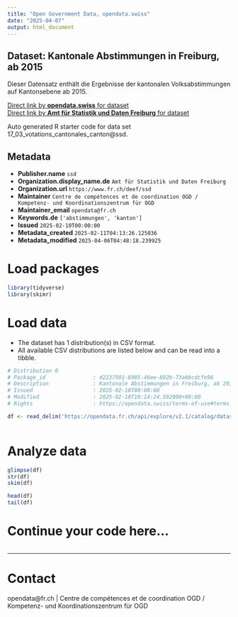 ```yaml
---
title: "Open Government Data, opendata.swiss"
date: "2025-04-07"
output: html_document
---
```


## Dataset: Kantonale Abstimmungen in Freiburg, ab 2015

Dieser Datensatz enthält die Ergebnisse der kantonalen Volksabstimmungen auf Kantonsebene ab 2015.

[Direct link by **opendata.swiss** for dataset](https://opendata.swiss/de/dataset/kantonale-abstimmungen-in-freiburg-ab-2015)<br>
[Direct link by **Amt für Statistik und Daten Freiburg** for dataset](https://opendata.fr.ch/explore/dataset/17_03_votations_cantonales_canton/)

Auto generated R starter code for data set 17_03_votations_cantonales_canton@ssd.

## Metadata

- **Publisher.name** `ssd`
- **Organization.display_name.de** `Amt für Statistik und Daten Freiburg`
- **Organization.url** `https://www.fr.ch/deef/ssd`
- **Maintainer** `Centre de compétences et de coordination OGD / Kompetenz- und Koordinationszentrum für OGD`
- **Maintainer_email** `opendata@fr.ch`
- **Keywords.de** `['abstimmungen', 'kanton']`
- **Issued** `2025-02-10T00:00:00`
- **Metadata_created** `2025-02-11T04:13:26.125036`
- **Metadata_modified** `2025-04-06T04:48:18.239925`


# Load packages

```r

library(tidyverse)
library(skimr)

```

# Load data

-   The dataset has 1 distribution(s) in CSV format.
-   All available CSV distributions are listed below and can be read into a tibble.

```r

# Distribution 0
# Package_id               : d2237501-6905-46ee-892b-73abbcdcfe96
# Description              : Kantonale Abstimmungen in Freiburg, ab 2015 (csv)
# Issued                   : 2025-02-10T00:00:00
# Modified                 : 2025-02-10T10:14:24.592000+00:00
# Rights                   : https://opendata.swiss/terms-of-use#terms_by

df <- read_delim('https://opendata.fr.ch/api/explore/v2.1/catalog/datasets/17_03_votations_cantonales_canton/exports/csv?use_labels=true')



```

# Analyze data

```r

glimpse(df)
str(df)
skim(df)

head(df)
tail(df)

```

# Continue your code here...

```r

```

------------------------------------------------------------------------

# Contact

opendata@fr.ch | Centre de compétences et de coordination OGD / Kompetenz- und Koordinationszentrum für OGD
